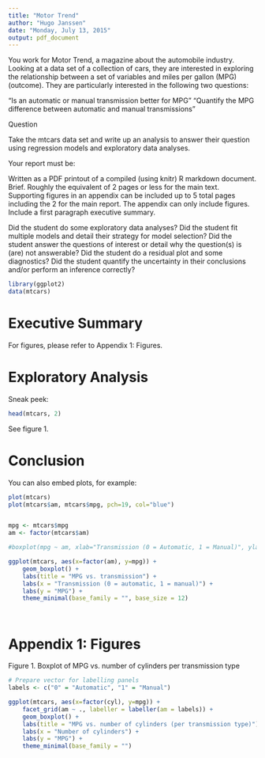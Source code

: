 ```yaml
---
title: "Motor Trend"
author: "Hugo Janssen"
date: "Monday, July 13, 2015"
output: pdf_document
---
```


You work for Motor Trend, a magazine about the automobile industry. Looking at a data set of a collection of cars, they are interested in exploring the relationship between a set of variables and miles per gallon (MPG) (outcome). They are particularly interested in the following two questions:

“Is an automatic or manual transmission better for MPG”
"Quantify the MPG difference between automatic and manual transmissions"


Question

Take the mtcars data set and write up an analysis to answer their question using regression models and exploratory data analyses.

Your report must be:

Written as a PDF printout of a compiled (using knitr) R markdown document.
Brief. Roughly the equivalent of 2 pages or less for the main text. Supporting figures in an appendix can be included up to 5 total pages including the 2 for the main report. The appendix can only include figures.
Include a first paragraph executive summary.

Did the student do some exploratory data analyses?
Did the student fit multiple models and detail their strategy for model selection?
Did the student answer the questions of interest or detail why the question(s) is (are) not answerable?
Did the student do a residual plot and some diagnostics?
Did the student quantify the uncertainty in their conclusions and/or perform an inference correctly?


```r
library(ggplot2)
data(mtcars)
```


# Executive Summary

For figures, please refer to Appendix 1: Figures.


# Exploratory Analysis

Sneak peek:
```r
head(mtcars, 2)
```

See figure 1.


# Conclusion




You can also embed plots, for example:

```r
plot(mtcars)
plot(mtcars$am, mtcars$mpg, pch=19, col="blue")


mpg <- mtcars$mpg
am <- factor(mtcars$am)

#boxplot(mpg ~ am, xlab="Transmission (0 = Automatic, 1 = Manual)", ylab="MPG",main="Boxplot of MPG vs. Transmission")

ggplot(mtcars, aes(x=factor(am), y=mpg)) + 
    geom_boxplot() +
    labs(title = "MPG vs. transmission") + 
    labs(x = "Transmission (0 = automatic, 1 = manual)") + 
    labs(y = "MPG") + 
    theme_minimal(base_family = "", base_size = 12) 




```


# Appendix 1: Figures

Figure 1. Boxplot of MPG vs. number of cylinders per transmission type
```r
# Prepare vector for labelling panels
labels <- c("0" = "Automatic", "1" = "Manual")

ggplot(mtcars, aes(x=factor(cyl), y=mpg)) + 
    facet_grid(am ~ ., labeller = labeller(am = labels)) + 
    geom_boxplot() +
    labs(title = "MPG vs. number of cylinders (per transmission type)") + 
    labs(x = "Number of cylinders") + 
    labs(y = "MPG") + 
    theme_minimal(base_family = "") 
```

